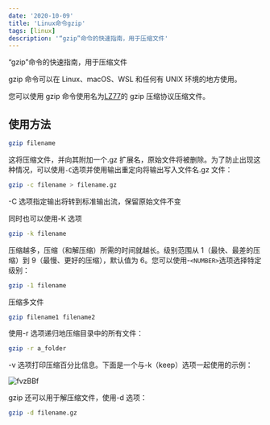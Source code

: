 ```yaml
---
date: '2020-10-09'
title: 'Linux命令gzip'
tags: [linux]
description: '“gzip”命令的快速指南，用于压缩文件'
---
```


“gzip”命令的快速指南，用于压缩文件

gzip 命令可以在 Linux、macOS、WSL 和任何有 UNIX 环境的地方使用。

您可以使用 gzip 命令使用名为[LZ77](https://en.wikipedia.org/wiki/LZ77_and_LZ78)的 gzip 压缩协议压缩文件。

## 使用方法

```bash
gzip filename
```

这将压缩文件，并向其附加一个.gz 扩展名，原始文件将被删除。为了防止出现这种情况，可以使用`-C`选项并使用输出重定向将输出写入文件名.gz 文件：

```bash
gzip -c filename > filename.gz
```

-C 选项指定输出将转到标准输出流，保留原始文件不变

同时也可以使用-K 选项

```bash
gzip -k filename
```

压缩越多，压缩（和解压缩）所需的时间就越长。级别范围从 1（最快、最差的压缩）到 9（最慢、更好的压缩），默认值为 6。您可以使用-`<NUMBER>`选项选择特定级别：

```bash
gzip -1 filename
```

压缩多文件

```bash
gzip filename1 filename2
```

使用-r 选项递归地压缩目录中的所有文件：

```bash
gzip -r a_folder
```

-v 选项打印压缩百分比信息。下面是一个与-k（keep）选项一起使用的示例：

![fvzBBf](https://cdn.jsdelivr.net/gh/manonicu/pics@master/uPic/fvzBBf.png)

gzip 还可以用于解压缩文件，使用-d 选项：

```bash
gzip -d filename.gz
```
